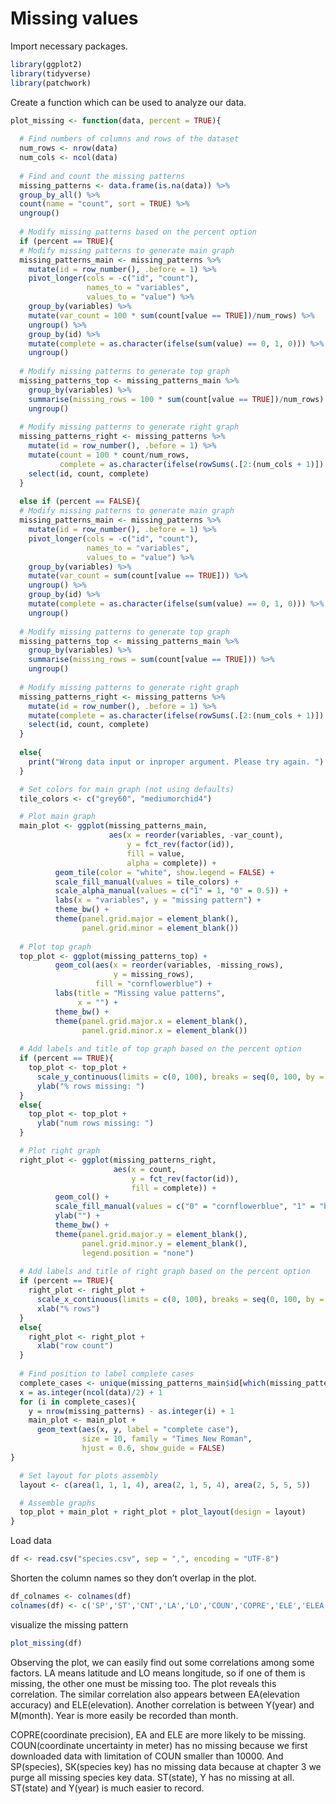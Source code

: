 # Missing values

Import necessary packages.
```r
library(ggplot2)
library(tidyverse)
library(patchwork)
```

Create a function which can be used to analyze our data.
```r
plot_missing <- function(data, percent = TRUE){
  
  # Find numbers of columns and rows of the dataset
  num_rows <- nrow(data)
  num_cols <- ncol(data)
  
  # Find and count the missing patterns
  missing_patterns <- data.frame(is.na(data)) %>%
  group_by_all() %>%
  count(name = "count", sort = TRUE) %>%
  ungroup()
  
  # Modify missing patterns based on the percent option
  if (percent == TRUE){
  # Modify missing patterns to generate main graph
  missing_patterns_main <- missing_patterns %>%
    mutate(id = row_number(), .before = 1) %>%
    pivot_longer(cols = -c("id", "count"), 
                 names_to = "variables", 
                 values_to = "value") %>%
    group_by(variables) %>%
    mutate(var_count = 100 * sum(count[value == TRUE])/num_rows) %>%
    ungroup() %>%
    group_by(id) %>%
    mutate(complete = as.character(ifelse(sum(value) == 0, 1, 0))) %>%
    ungroup()
  
  # Modify missing patterns to generate top graph
  missing_patterns_top <- missing_patterns_main %>%
    group_by(variables) %>%
    summarise(missing_rows = 100 * sum(count[value == TRUE])/num_rows) %>%
    ungroup()
  
  # Modify missing patterns to generate right graph
  missing_patterns_right <- missing_patterns %>%
    mutate(id = row_number(), .before = 1) %>%
    mutate(count = 100 * count/num_rows, 
           complete = as.character(ifelse(rowSums(.[2:(num_cols + 1)]) == 0, 1, 0))) %>%
    select(id, count, complete)
  }
  
  else if (percent == FALSE){
  # Modify missing patterns to generate main graph
  missing_patterns_main <- missing_patterns %>%
    mutate(id = row_number(), .before = 1) %>%
    pivot_longer(cols = -c("id", "count"), 
                 names_to = "variables", 
                 values_to = "value") %>%
    group_by(variables) %>%
    mutate(var_count = sum(count[value == TRUE])) %>%
    ungroup() %>%
    group_by(id) %>%
    mutate(complete = as.character(ifelse(sum(value) == 0, 1, 0))) %>%
    ungroup()
  
  # Modify missing patterns to generate top graph
  missing_patterns_top <- missing_patterns_main %>%
    group_by(variables) %>%
    summarise(missing_rows = sum(count[value == TRUE])) %>%
    ungroup()
  
  # Modify missing patterns to generate right graph
  missing_patterns_right <- missing_patterns %>%
    mutate(id = row_number(), .before = 1) %>%
    mutate(complete = as.character(ifelse(rowSums(.[2:(num_cols + 1)]) == 0, 1, 0))) %>%
    select(id, count, complete)
  }
  
  else{
    print("Wrong data input or inproper argument. Please try again. ")
  }

  # Set colors for main graph (not using defaults)
  tile_colors <- c("grey60", "mediumorchid4")

  # Plot main graph
  main_plot <- ggplot(missing_patterns_main, 
                      aes(x = reorder(variables, -var_count), 
                          y = fct_rev(factor(id)), 
                          fill = value, 
                          alpha = complete)) + 
          geom_tile(color = "white", show.legend = FALSE) + 
          scale_fill_manual(values = tile_colors) + 
          scale_alpha_manual(values = c("1" = 1, "0" = 0.5)) + 
          labs(x = "variables", y = "missing pattern") + 
          theme_bw() + 
          theme(panel.grid.major = element_blank(),
                panel.grid.minor = element_blank())
  
  # Plot top graph
  top_plot <- ggplot(missing_patterns_top) + 
          geom_col(aes(x = reorder(variables, -missing_rows),
                       y = missing_rows), 
                   fill = "cornflowerblue") + 
          labs(title = "Missing value patterns", 
               x = "") + 
          theme_bw() + 
          theme(panel.grid.major.x = element_blank(), 
                panel.grid.minor.x = element_blank())
  
  # Add labels and title of top graph based on the percent option
  if (percent == TRUE){
    top_plot <- top_plot + 
      scale_y_continuous(limits = c(0, 100), breaks = seq(0, 100, by = 25))+
      ylab("% rows missing: ")
  }
  else{
    top_plot <- top_plot + 
      ylab("num rows missing: ")
  }

  # Plot right graph
  right_plot <- ggplot(missing_patterns_right, 
                       aes(x = count, 
                           y = fct_rev(factor(id)), 
                           fill = complete)) + 
          geom_col() + 
          scale_fill_manual(values = c("0" = "cornflowerblue", "1" = "blue")) + 
          ylab("") + 
          theme_bw() + 
          theme(panel.grid.major.y = element_blank(), 
                panel.grid.minor.y = element_blank(), 
                legend.position = "none")
  
  # Add labels and title of right graph based on the percent option
  if (percent == TRUE){
    right_plot <- right_plot + 
      scale_x_continuous(limits = c(0, 100), breaks = seq(0, 100, by = 25)) +
      xlab("% rows")
  }
  else{
    right_plot <- right_plot + 
      xlab("row count")
  }
  
  # Find position to label complete cases
  complete_cases <- unique(missing_patterns_main$id[which(missing_patterns_main$complete == "1")])
  x = as.integer(ncol(data)/2) + 1
  for (i in complete_cases){
    y = nrow(missing_patterns) - as.integer(i) + 1
    main_plot <- main_plot + 
      geom_text(aes(x, y, label = "complete case"), 
                size = 10, family = "Times New Roman", 
                hjust = 0.6, show_guide = FALSE)
}

  # Set layout for plots assembly
  layout <- c(area(1, 1, 1, 4), area(2, 1, 5, 4), area(2, 5, 5, 5))

  # Assemble graphs
  top_plot + main_plot + right_plot + plot_layout(design = layout)
}
```

Load data
```r
df <- read.csv("species.csv", sep = ",", encoding = "UTF-8")
```

Shorten the column names so they don't overlap in the plot.
```r
df_colnames <- colnames(df)
colnames(df) <- c('SP','ST','CNT','LA','LO','COUN','COPRE','ELE','ELEA','M','Y','SK')
```

visualize the missing pattern
```r
plot_missing(df)
```

Observing the plot, we can easily find out some correlations among some factors. LA means latitude and LO means longitude, so if one of them is missing, the other one must be missing too. The plot reveals this correlation. The similar correlation also appears between EA(elevation accuracy) and ELE(elevation). Another correlation is between Y(year) and M(month). Year is more easily be recorded than month.

COPRE(coordinate precision), EA and ELE are more likely to be missing. COUN(coordinate uncertainty in meter) has no missing because we first downloaded data with limitation of COUN smaller than 10000. And SP(species), SK(species key) has no missing data because at chapter 3 we purge all missing species key data. ST(state), Y has no missing at all. ST(state) and Y(year) is much easier to record. 



